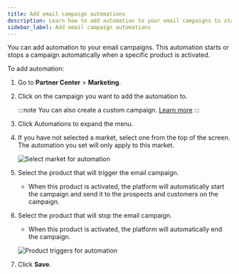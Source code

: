 ```yaml
---
title: Add email campaign automations
description: Learn how to add automation to your email campaigns to start or stop campaigns automatically when specific products are activated.
sidebar_label: Add email campaign automations
---
```


You can add automation to your email campaigns. This automation starts or stops a campaign automatically when a specific product is activated.

To add automation:

1. Go to **Partner Center** > **Marketing**.
2. Click on the campaign you want to add the automation to. 
   
   :::note
   You can also create a custom campaign. [Learn more](/automations/automations-my-automations/create-custom-email-campaigns)
   :::

3. Click Automations to expand the menu.
4. If you have not selected a market, select one from the top of the screen. The automation you set will only apply to this market.

   ![Select market for automation](/img/automations/email-campaign/select_market.jpg)

5. Select the product that will trigger the email campaign.
   - When this product is activated, the platform will automatically start the campaign and send it to the prospects and customers on the campaign.

6. Select the product that will stop the email campaign.
   - When this product is activated, the platform will automatically end the campaign.

   ![Product triggers for automation](/img/automations/email-campaign/product_triggers.jpg)

7. Click **Save**.